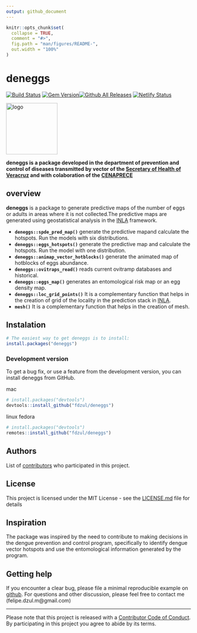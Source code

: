 ```yaml
---
output: github_document
---
```


<!-- README.md is generated from README.Rmd. Please edit that file -->

```r
knitr::opts_chunk$set(
  collapse = TRUE,
  comment = "#>",
  fig.path = "man/figures/README-",
  out.width = "100%"
)
```

# **deneggs**

[![Build Status](https://travis-ci.org/pages-themes/cayman.svg?branch=master)](https://travis-ci.org/pages-themes/cayman) [![Gem Version](https://badge.fury.io/rb/jekyll-theme-cayman.svg)](https://badge.fury.io/rb/jekyll-theme-cayman)[![Github All Releases](https://img.shields.io/github/downloads/fdzul/deneggs/total.svg)]()
[![Netlify Status](https://api.netlify.com/api/v1/badges/40ecc871-b296-4dfd-8aa4-daa706355330/deploy-status)](https://app.netlify.com/sites/chic-shortbread-cffbbf/deploys)

<img align="center" src="" alt="logo" width="140">

**deneggs is a package developed in the department of prevention and control of diseases transmitted by vector of the [Secretary of Health of Veracruz](https://www.ssaver.gob.mx/) and with colaboration of the [CENAPRECE](https://www.gob.mx/salud/cenaprece)**


## **overview**

**deneggs** is a package to generate predictive maps of the number of eggs or adults in areas where it is not collected.The predictive maps are generated using geostatistical analysis in the [INLA](http://www.r-inla.org/) framework. 

  - **`deneggs::spde_pred_map()`** generate the predictive mapand calculate the hotspots. Run the models with six distributions.
  - **`deneggs::eggs_hotspots()`** generate the predictive map and calculate the hotspots. Run the model with one distribution.
  - **`deneggs::animap_vector_hotblocks()`** generate the animated map of hotblocks of eggs abundance.
  - **`deneggs::ovitraps_read()`** reads current ovitramp databases and historical.
  - **`deneggs::eggs_map()`** generates an entomological risk map or an egg density map.
  - **`deneggs::loc_grid_points()`** It is a complementary function that helps in the creation of grid of the locality in the prediction stack in [INLA](http://www.r-inla.org/).
  - **`mesh()`** It is a complementary function that helps in the creation of mesh.

## Instalation

``` r
# The easiest way to get deneggs is to install:
install.packages("deneggs")
```

### Development version

To get a bug fix, or use a feature from the development version, you can
install deneggs from GitHub.

mac
``` r
# install.packages("devtools")
devtools::install_github("fdzul/deneggs")
``` 

linux fedora
``` r
# install.packages("devtools")
remotes::install_github("fdzul/deneggs")
```

## Authors

List of [contributors](https://github.com/fdzul/deneggs/contributors) who participated in this project.

## License

This project is licensed under the MIT License - see the [LICENSE.md](LICENSE.md) file for details


## Inspiration

The package was inspired by the need to contribute to making decisions in the dengue prevention and control program, specifically to identify dengue vector hotspots and use the entomological information generated by the program.

## Getting help

If you encounter a clear bug, please file a minimal reproducible example
on [github](https://github.com/fdzul/deneggs/issues). For questions
and other discussion, please feel free to contact me (felipe.dzul.m@gmail.com)

-----

Please note that this project is released with a [Contributor Code of
Conduct](https://dplyr.tidyverse.org/CODE_OF_CONDUCT). By participating
in this project you agree to abide by its terms.
